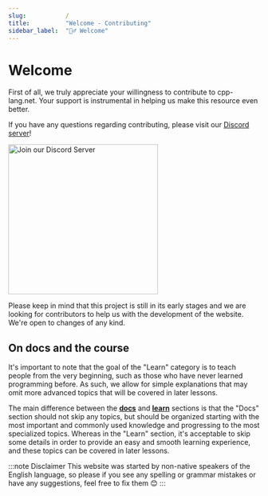 ```yaml
---
slug:			/
title:			"Welcome - Contributing"
sidebar_label:	"🙋‍♂️ Welcome"
---
```


# Welcome

First of all, we truly appreciate your willingness to contribute to cpp-lang.net.
Your support is instrumental in helping us make this resource even better. 

If you have any questions regarding contributing, please visit our [Discord server](https://discord.gg/3MeXQ8TvBw)!

<a href="https://discord.gg/3MeXQ8TvBw">
	<img width="300px" src="/img/DiscordHelpDev.png" alt="Join our Discord Server" />
</a>

Please keep in mind that this project is still in its early stages and we are
looking for contributors to help us with the development of the website.
We're open to changes of any kind.

## On docs and the course

It's important to note that the goal of the "Learn" category is to teach people from the very beginning,
such as those who have never learned programming before. As such, we allow for simple explanations that may omit
more advanced topics that will be covered in later lessons.

The main difference between the [**docs**](/docs/) and [**learn**](/learn/) sections is that the "Docs" section should not skip any topics,
but should be organized starting with the most important and commonly used knowledge and progressing to the most specialized topics.
Whereas in the "Learn" section, it's acceptable to skip some details in order to provide an easy and smooth learning experience,
and these topics can be covered in later lessons.

:::note Disclaimer
This website was started by non-native speakers of the English language, so please
if you see any spelling or grammar mistakes or have any suggestions, feel free to fix them 😊
:::


